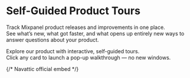 
# Self-Guided Product Tours

Track Mixpanel product releases and improvements in one place.  
See what’s new, what got faster, and what opens up entirely new ways to answer questions about your product.

Explore our product with interactive, self-guided tours.  
Click any card to launch a pop-up walkthrough — no new windows.

{/* Navattic official embed */}
<Script src="https://js.navattic.com/embeds.js" strategy="afterInteractive" />

{/* Cards — fixed size to match reference (296 x 319) */}
<div className="not-prose nx-not-prose mt-10">
  <div className="flex flex-wrap gap-6">

    {/* CARD 1 — Launch an Experiment */}
    <button
      type="button"
      className="group relative w-[296px] h-[319px] rounded-[14px] overflow-hidden bg-[#0B0A13] border border-[#2A2A35] shadow-md hover:shadow-xl transition-transform hover:-translate-y-1 focus:outline-none focus-visible:ring-2 focus-visible:ring-[#8B5CF6]"
      data-navattic-open="https://capture.navattic.com/cmfkxwfa5000004lc8408f5wi"
      data-navattic-title="Launch an Experiment"
    >
      {/* dog-ear */}
      <div className="absolute top-0 right-0 w-7 h-7 bg-[#FFC52E] clip-path-[polygon(100%_0,0_0,100%_100%)]" />
      {/* top yellow strip */}
      <div className="h-2 bg-[#FFC52E]" />

      {/* media area (fixed height, image indented to the right) */}
      <div className="h-[160px] bg-[#151520]">
        <div className="h-full ml-3 overflow-hidden rounded-l-sm">
          <img
            src="/navattic/launch-an-experiment.png"
            alt="Launch an Experiment preview"
            className="h-full w-[calc(100%-0px)] object-cover"
            loading="lazy"
          />
        </div>
      </div>

      {/* body */}
      <div className="px-5 pt-4">
        <span className="inline-flex items-center rounded-md px-3 py-1 text-[11px] font-semibold tracking-wide bg-[#FFC52E] text-black">
          PRODUCT OVERVIEWS
        </span>
        <h3 className="mt-3 text-[22px] leading-[1.15] font-extrabold text-white">
          Launch an Experiment
        </h3>
      </div>
    </button>

    {/* CARD 2 — Placeholder, same exact size */}
    <button
      type="button"
      className="group relative w-[296px] h-[319px] rounded-[14px] overflow-hidden bg-[#0B0A13] border border-[#2A2A35] shadow-md hover:shadow-xl transition-transform hover:-translate-y-1 focus:outline-none focus-visible:ring-2 focus-visible:ring-[#8B5CF6]"
      data-navattic-open="https://capture.navattic.com/YOUR_SECOND_DEMO_ID"
      data-navattic-title="Example Walkthrough"
    >
      <div className="absolute top-0 right-0 w-7 h-7 bg-[#FFC52E] clip-path-[polygon(100%_0,0_0,100%_100%)]" />
      <div className="h-2 bg-[#FFC52E]" />

      <div className="h-[160px] bg-gradient-to-br from-slate-800 via-slate-900 to-black">
        <div className="h-full ml-3 grid place-items-center rounded-l-sm">
          <div className="flex items-center gap-2 text-slate-200 text-sm">
            <svg width="18" height="18" viewBox="0 0 24 24" fill="currentColor" className="opacity-90">
              <path d="M8 5v14l11-7z" />
            </svg>
            <span>Preview loads on click</span>
          </div>
        </div>
      </div>

      <div className="px-5 pt-4">
        <span className="inline-flex items-center rounded-md px-3 py-1 text-[11px] font-semibold tracking-wide bg-[#FFC52E] text-black">
          PRODUCT OVERVIEWS
        </span>
        <h3 className="mt-3 text-[22px] leading-[1.15] font-extrabold text-white">
          Example Walkthrough
        </h3>
      </div>
    </button>

    {/* CARD 3 — Placeholder, same exact size */}
    <button
      type="button"
      className="group relative w-[296px] h-[319px] rounded-[14px] overflow-hidden bg-[#0B0A13] border border-[#2A2A35] shadow-md hover:shadow-xl transition-transform hover:-translate-y-1 focus:outline-none focus-visible:ring-2 focus-visible:ring-[#8B5CF6]"
      data-navattic-open="https://capture.navattic.com/YOUR_THIRD_DEMO_ID"
      data-navattic-title="Customizing the Lead Page"
    >
      <div className="absolute top-0 right-0 w-7 h-7 bg-[#FFC52E] clip-path-[polygon(100%_0,0_0,100%_100%)]" />
      <div className="h-2 bg-[#FFC52E]" />

      <div className="h-[160px] bg-gradient-to-br from-slate-800 via-slate-900 to-black">
        <div className="h-full ml-3 grid place-items-center rounded-l-sm">
          <div className="flex items-center gap-2 text-slate-200 text-sm">
            <svg width="18" height="18" viewBox="0 0 24 24" fill="currentColor" className="opacity-90">
              <path d="M8 5v14l11-7z" />
            </svg>
            <span>Preview loads on click</span>
          </div>
        </div>
      </div>

      <div className="px-5 pt-4">
        <span className="inline-flex items-center rounded-md px-3 py-1 text-[11px] font-semibold tracking-wide bg-[#FFC52E] text-black">
          CRM
        </span>
        <h3 className="mt-3 text-[22px] leading-[1.15] font-extrabold text-white">
          Customizing the Lead Page
        </h3>
      </div>
    </button>

  </div>
</div>
